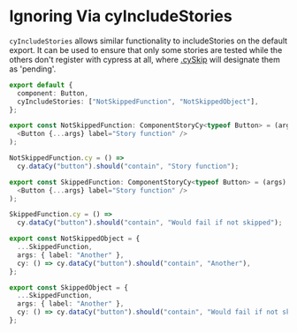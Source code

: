 # Ignoring Via cyIncludeStories

`cyIncludeStories` allows similar functionality to includeStories on the default export.
It can be used to ensure that only some stories are tested while the others don't
register with cypress at all, where [.cySkip](/docs/skippingandselecting-fullyskipped--skipped)
will designate them as 'pending'.

```ts
export default {
  component: Button,
  cyIncludeStories: ["NotSkippedFunction", "NotSkippedObject"],
};

export const NotSkippedFunction: ComponentStoryCy<typeof Button> = (args) => (
  <Button {...args} label="Story function" />
);

NotSkippedFunction.cy = () =>
  cy.dataCy("button").should("contain", "Story function");

export const SkippedFunction: ComponentStoryCy<typeof Button> = (args) => (
  <Button {...args} label="Story function" />
);

SkippedFunction.cy = () =>
  cy.dataCy("button").should("contain", "Would fail if not skipped");

export const NotSkippedObject = {
  ...SkippedFunction,
  args: { label: "Another" },
  cy: () => cy.dataCy("button").should("contain", "Another"),
};

export const SkippedObject = {
  ...SkippedFunction,
  args: { label: "Another" },
  cy: () => cy.dataCy("button").should("contain", "Would fail if not skipped"),
};
```
